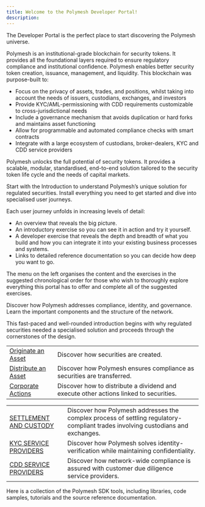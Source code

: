 ```yaml
---
title: Welcome to the Polymesh Developer Portal!
description:
---
```



The Developer Portal is the perfect place to start discovering the Polymesh universe.

Polymesh is an institutional-grade blockchain for security tokens. It provides all the foundational layers required to ensure regulatory compliance and institutional confidence. Polymesh enables  better security token creation, issuance, management, and liquidity. This blockchain was purpose-built to:

* Focus on the privacy of assets, trades, and positions, whilst taking into account the  needs of issuers, custodians, exchanges, and investors
* Provide KYC/AML-permissioning with CDD requirements customizable to cross-jurisdictional needs
* Include a governance mechanism that avoids duplication or hard forks and maintains asset functioning
* Allow for programmable and automated compliance checks with smart contracts
* Integrate with a large ecosystem of custodians, broker-dealers, KYC and CDD service providers

Polymesh unlocks the full potential of security tokens. It provides a scalable, modular, standardised, end-to-end solution tailored to the security token life cycle and the needs of capital markets.

Start with the Introduction to understand Polymesh’s unique solution for regulated securities. Install everything you need to get started and dive into specialised user journeys.

Each user journey unfolds in increasing levels of detail:

* An overview that reveals the big picture.
* An introductory exercise so you can see it in action and try it yourself.
* A developer exercise that reveals the depth and breadth of what you build and how you can integrate it into your existing business processes and systems.
* Links to detailed reference documentation so you can decide how deep you want to go.

The menu on the left organises the content and the exercises in the suggested chronological order for those who wish to thoroughly explore everything this portal has to offer and complete all of the suggested exercises.


<OverviewBox title="Introduction" linkHref="#" linkText="Why Polymesh?" imgSrc="/illu-p-screen.svg">
	<p>Discover how Polymesh addresses compliance, identity, and governance. Learn the important components and the structure of the network.</p>
	<p>This fast-paced and well-rounded introduction begins with why regulated securities needed a specialised solution and proceeds through the cornerstones of the design.</p>
</OverviewBox>

<ActionCardWrapper title="Quick Start">
	<ActionCard href="#" text="Get The Wallet" desc="Connect to Polymesh with your browser in just a few minutes."></ActionCard>
	<ActionCard href="#" text="Get Verified" desc="Polymesh users are confidential but they are not anonymous. Get an account and get verified."></ActionCard>
	<ActionCard href="#" text="Deploy a Local Node" desc="Integrate Polymesh with your existing systems using the SDK and a local node. Developers, this is for you."></ActionCard>
	<ActionCard href="#" text="Get Testnet POLYX" desc="Get POLYX to pay for blockchain transactions and to participate in on-chain network governance."></ActionCard>
</ActionCardWrapper>

<LargeTableCardWrapper title="User Journeys" text="Polymesh is a multi-sided network with solutions for all participants in the regulated securities industry. This portal is organised so you can dive deep into the sections that are most relevant to you. If you encounter an unfamiliar concept, be sure to return to the introduction where the big concepts and terminology are demystified.">
	<LargeTableCard imgSrc="/img-lp-u1u.png" title="Security tokens on Polymesh" text="This network was made for you. Discover how organisations originate assets, distribute them, and execute corporate actions.">
		<table>
			<tbody>
				<tr>
					<td><a class="main-link" href="#">Originate an Asset</a></td>
					<td>Discover how securities are created.</td>
				</tr>
				<tr>
					<td><a class="main-link" href="#">Distribute an Asset</a></td>
					<td>Discover how Polymesh ensures compliance as securities are transferred.</td>
				</tr>
				<tr>
					<td><a class="main-link" href="#">Corporate Actions</a></td>
					<td>Discover how to distribute a dividend and execute other actions linked to securities.</td>
				</tr>
			</tbody>
		</table>
	</LargeTableCard>
	<LargeTableCard imgSrc="/img-lp-u2u.png" title="Service provider integration" text="TService providers perform important services that business users rely on. Explore all the different ways Polymesh allows for service provider integration, and discover a settlement process with exchanges and custodians on Polymesh, as well as compliance possibilities with the help of KYC and CDD service providers.">
		<table>
			<tbody>
				<tr>
					<td><a class="main-link" href="#">SETTLEMENT AND CUSTODY</a></td>
					<td>Discover how Polymesh addresses the complex process of settling regulatory-compliant trades involving custodians and exchanges.</td>
				</tr>
				<tr>
					<td><a class="main-link" href="#">KYC SERVICE PROVIDERS</a></td>
					<td>Discover how Polymesh solves identity-verification while maintaining confidentiality.</td>
				</tr>
				<tr>
					<td><a class="main-link" href="#">CDD SERVICE PROVIDERS</a></td>
					<td>Discover how network-wide compliance is assured with customer due diligence service providers.</td>
				</tr>
			</tbody>
		</table>
	</LargeTableCard>
</LargeTableCardWrapper>

<OverviewBox title="API Reference" linkHref="#" linkText="Explore" imgSrc="/illu-p-code.svg">
	<p>Here is a collection of the Polymesh SDK tools, including libraries, code samples, tutorials and the source reference documentation.</p>
</OverviewBox>
